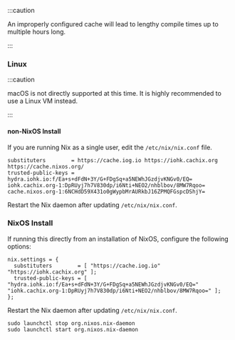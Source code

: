 
:::caution

An improperly configured cache will lead to lengthy compile times up to multiple hours long.

:::

### Linux

:::caution

macOS is not directly supported at this time. It is highly recommended to use a Linux VM instead.

:::

#### non-NixOS Install

If you are running Nix as a single user, edit the `/etc/nix/nix.conf` file.

```
substituters        = https://cache.iog.io https://iohk.cachix.org https://cache.nixos.org/
trusted-public-keys = hydra.iohk.io:f/Ea+s+dFdN+3Y/G+FDgSq+a5NEWhJGzdjvKNGv0/EQ= iohk.cachix.org-1:DpRUyj7h7V830dp/i6Nti+NEO2/nhblbov/8MW7Rqoo= cache.nixos.org-1:6NCHdD59X431o0gWypbMrAURkbJ16ZPMQFGspcDShjY=
```

Restart the Nix daemon after updating `/etc/nix/nix.conf`.

### NixOS Install

If running this directly from an installation of NixOS, configure the following options:

```
nix.settings = {
  substituters        = [ "https://cache.iog.io" "https://iohk.cachix.org" ];
  trusted-public-keys = [ "hydra.iohk.io:f/Ea+s+dFdN+3Y/G+FDgSq+a5NEWhJGzdjvKNGv0/EQ=" "iohk.cachix.org-1:DpRUyj7h7V830dp/i6Nti+NEO2/nhblbov/8MW7Rqoo=" ];
};
```

<!--
### macOS

Configuration for macOS requires the same step as a non-NixOS install in addition to enabling the [sandbox](https://developer.apple.com/documentation/xcode/configuring-the-macos-app-sandbox/).

```
sandbox = true
extra-sandbox-paths = /System/Library/Frameworks /System/Library/PrivateFrameworks /usr/lib /private/tmp /private/var/tmp /usr/bin/env
```
-->

Restart the Nix daemon after updating `/etc/nix/nix.conf`.

```
sudo launchctl stop org.nixos.nix-daemon
sudo launchctl start org.nixos.nix-daemon
```
